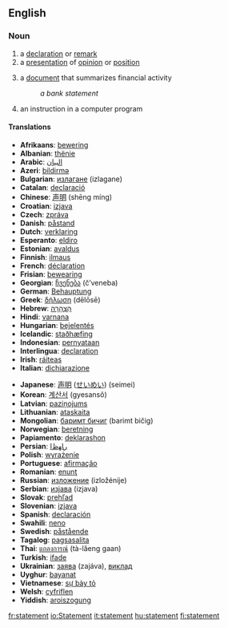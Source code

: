 ==English==

===Noun===
{{en-noun-reg}}

#a [[declaration]] or [[remark]]
#a [[presentation]] of [[opinion]] or [[position]]
# {{finance}} a [[document]] that summarizes financial activity
#:''a bank statement''
# {{computing}} an instruction in a computer program

====Translations====
{{top}}<!--languages from A to I go here-->
*'''Afrikaans''': [[bewering]]
*'''Albanian''': [[thënie]]
*'''Arabic''': [[البيان]]
*'''Azeri''': [[bildirmə]]
*'''Bulgarian''': [[излагане]] (izlagane)
*'''Catalan''': [[declaració]]
*'''Chinese''': [[声明]] (shēng míng)
*'''Croatian''': [[izjava]]
*'''Czech''': [[zpráva]]
*'''Danish''': [[påstand]]
*'''Dutch''': [[verklaring]]
*'''Esperanto''': [[eldiro]]
*'''Estonian''': [[avaldus]]
*'''Finnish''': [[ilmaus]]
*'''French''': [[déclaration]]
*'''Frisian''': [[bewearing]]
*'''Georgian''': [[ჩვენება]] (č’veneba)
*'''German''': [[Behauptung]]
*'''Greek''': [[δήλωση]] (dēlōsē)
*'''Hebrew''': [[הַצְהָרָה]]
*'''Hindi''': [[varnana]]
*'''Hungarian''': [[bejelentés]]
*'''Icelandic''': [[staðhæfing]]
*'''Indonesian''': [[pernyataan]]
*'''Interlingua''': [[declaration]]
*'''Irish''': [[ráiteas]]
*'''Italian''': [[dichiarazione]]
{{mid}}<!--languages from J to Z go here-->
*'''Japanese''': [[声明]] ([[せいめい]]) (seimei)
*'''Korean''': [[계산서]] (gyesansŏ)
*'''Latvian''': [[paziņojums]]
*'''Lithuanian''': [[ataskaita]]
*'''Mongolian''': [[баримт бичиг]] (barimt bičig)
*'''Norwegian''': [[beretning]]
*'''Papiamento''': [[deklarashon]]
*'''Persian''': [[ﺭﺎﻬﻅﺍ]]
*'''Polish''': [[wyrażenie]]
*'''Portuguese''': [[afirmação]]
*'''Romanian''': [[enunţ]]
*'''Russian''': [[изложение]] (izložénije)
*'''Serbian''': [[изјава]] (izjava)
*'''Slovak''': [[prehľad]]
*'''Slovenian''': [[izjava]]
*'''Spanish''': [[declaración]]
*'''Swahili''': [[neno]]
*'''Swedish''': [[påstående]]
*'''Tagalog''': [[pagsasalita]]
*'''Thai''': [[แถลงการณ์]] (tà-lăeng gaan)
*'''Turkish''': [[ifade]]
*'''Ukrainian''': [[заява]] (zajáva), [[виклад]]
*'''Uyghur''': [[bayanat]]
*'''Vietnamese''': [[sự bày tỏ]]
*'''Welsh''': [[cyfriflen]]
*'''Yiddish''': [[aroiszogung]]
{{bottom}}

[[fr:statement]]
[[io:Statement]]
[[it:statement]]
[[hu:statement]]
[[fi:statement]]
